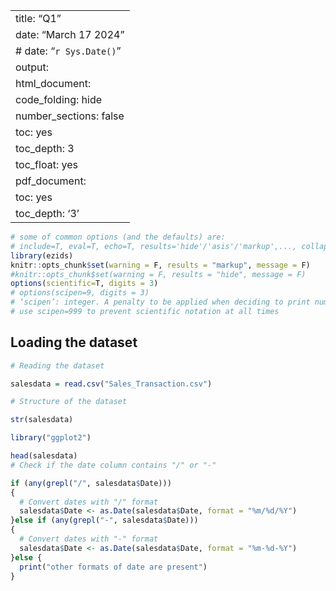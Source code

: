 

---
title: "Q1"
date: "March 17 2024"
# date: "`r Sys.Date()`"
output:
  html_document:
    code_folding: hide
    number_sections: false
    toc: yes
    toc_depth: 3
    toc_float: yes
  pdf_document:
    toc: yes
    toc_depth: '3'
---

```r
# some of common options (and the defaults) are: 
# include=T, eval=T, echo=T, results='hide'/'asis'/'markup',..., collapse=F, warning=T, message=T, error=T, cache=T, fig.width=6, fig.height=4, fig.dim=c(6,4) #inches, fig.align='left'/'center','right', 
library(ezids)
knitr::opts_chunk$set(warning = F, results = "markup", message = F)
#knitr::opts_chunk$set(warning = F, results = "hide", message = F)
options(scientific=T, digits = 3) 
# options(scipen=9, digits = 3) 
# ‘scipen’: integer. A penalty to be applied when deciding to print numeric values in fixed or exponential notation.  Positive values bias towards fixed and negative towards scientific notation: fixed notation will be preferred unless it is more than ‘scipen’ digits wider.
# use scipen=999 to prevent scientific notation at all times
```

## Loading the dataset

```r
# Reading the dataset

salesdata = read.csv("Sales_Transaction.csv")

# Structure of the dataset

str(salesdata)

```

```r
library("ggplot2")

head(salesdata)
# Check if the date column contains "/" or "-"

if (any(grepl("/", salesdata$Date))) 
{
  # Convert dates with "/" format
  salesdata$Date <- as.Date(salesdata$Date, format = "%m/%d/%Y")
}else if (any(grepl("-", salesdata$Date))) 
{
  # Convert dates with "-" format
  salesdata$Date <- as.Date(salesdata$Date, format = "%m-%d-%Y")
}else {
  print("other formats of date are present")
}

```